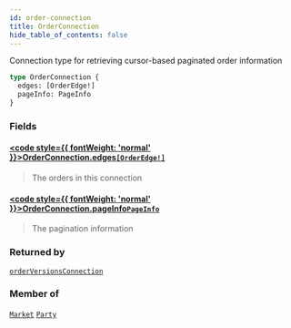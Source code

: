 ```yaml
---
id: order-connection
title: OrderConnection
hide_table_of_contents: false
---
```








Connection type for retrieving cursor-based paginated order information

```graphql
type OrderConnection {
  edges: [OrderEdge!]
  pageInfo: PageInfo
}
```


### Fields

#### [<code style={{ fontWeight: 'normal' }}>OrderConnection.<b>edges</b></code>](#)<Bullet />[`[OrderEdge!]`](/mainnet/api/graphql/objects/order-edge) <Badge class="secondary" text="list"/> <Badge class="secondary" text="object"/>
> The orders in this connection
> 

#### [<code style={{ fontWeight: 'normal' }}>OrderConnection.<b>pageInfo</b></code>](#)<Bullet />[`PageInfo`](/mainnet/api/graphql/objects/page-info) <Badge class="secondary" text="object"/>
> The pagination information
> 



### Returned by

[`orderVersionsConnection`](/mainnet/api/graphql/queries/order-versions-connection)  <Badge class="secondary" text="query"/>

### Member of

[`Market`](/mainnet/api/graphql/objects/market)  <Badge class="secondary" text="object"/><Bullet />[`Party`](/mainnet/api/graphql/objects/party)  <Badge class="secondary" text="object"/>



